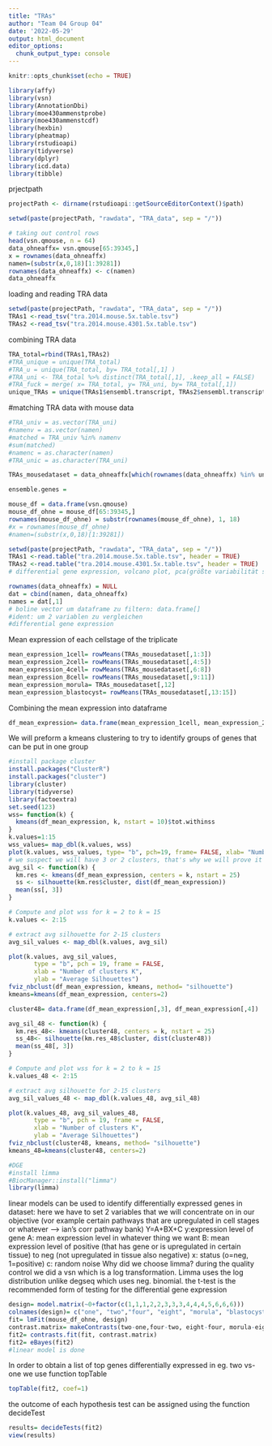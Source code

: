 ```yaml
---
title: "TRAs"
author: "Team 04 Group 04"
date: '2022-05-29'
output: html_document
editor_options: 
  chunk_output_type: console
---
```


```r
knitr::opts_chunk$set(echo = TRUE)
```

```r
library(affy)
library(vsn)
library(AnnotationDbi)
library(moe430ammenstprobe)
library(moe430ammenstcdf)
library(hexbin)
library(pheatmap)
library(rstudioapi)
library(tidyverse)
library(dplyr)
library(icd.data)
library(tibble)
```

prjectpath
```r
projectPath <- dirname(rstudioapi::getSourceEditorContext()$path)
```

```r
setwd(paste(projectPath, "rawdata", "TRA_data", sep = "/"))
```

```r
# taking out control rows
head(vsn.qmouse, n = 64)
data_ohneaffx= vsn.qmouse[65:39345,]
x = rownames(data_ohneaffx)
namen=(substr(x,0,18)[1:39281])
rownames(data_ohneaffx) <- c(namen)
data_ohneaffx
```

loading and reading TRA data
```r
setwd(paste(projectPath, "rawdata", "TRA_data", sep = "/"))
TRAs1 <-read_tsv("tra.2014.mouse.5x.table.tsv")
TRAs2 <-read_tsv("tra.2014.mouse.4301.5x.table.tsv")
```

combining TRA data
```r
TRA_total=rbind(TRAs1,TRAs2)
#TRA_unique = unique(TRA_total)
#TRA_u = unique(TRA_total, by= TRA_total[,1] )
#TRA_uni <- TRA_total %>% distinct(TRA_total[,1], .keep_all = FALSE)
#TRA_fuck = merge( x= TRA_total, y= TRA_uni, by= TRA_total[,1])
unique_TRAs = unique(TRAs1$ensembl.transcript, TRAs2$ensembl.transcript) #Thiens Lösung für unique
```

#matching TRA data with mouse data
```r
#TRA_univ = as.vector(TRA_uni)
#namenv = as.vector(namen)
#matched = TRA_univ %in% namenv
#sum(matched)
#namenc = as.character(namen)
#TRA_unic = as.character(TRA_uni)

TRAs_mousedataset = data_ohneaffx[which(rownames(data_ohneaffx) %in% unique_TRAs),] # gematchte Gene, alle TRAs die es in unserem Datensatz gibt

```


```r
ensemble.genes = 

mouse_df = data.frame(vsn.qmouse)
mouse_df_ohne = mouse_df[65:39345,]
rownames(mouse_df_ohne) = substr(rownames(mouse_df_ohne), 1, 18)
#x = rownames(mouse_df_ohne)
#namen=(substr(x,0,18)[1:39281])

setwd(paste(projectPath, "rawdata", "TRA_data", sep = "/"))
TRAs1 <-read.table("tra.2014.mouse.5x.table.tsv", header = TRUE)
TRAs2 <-read.table("tra.2014.mouse.4301.5x.table.tsv", header = TRUE)
# differential gene expression, volcano plot, pca(größte variabilität sind x), klustering, corr pathway bank (why??) geneontology 


```

```r
rownames(data_ohneaffx) = NULL
dat = cbind(namen, data_ohneaffx)
names = dat[,1]
# boline vector um dataframe zu filtern: data.frame[]
#ident: um 2 variablen zu vergleichen 
#differential gene expression 

```
Mean expression of each cellstage of the triplicate 
````r
mean_expression_1cell= rowMeans(TRAs_mousedataset[,1:3])
mean_expression_2cell= rowMeans(TRAs_mousedataset[,4:5])
mean_expression_4cell= rowMeans(TRAs_mousedataset[,6:8])
mean_expression_8cell= rowMeans(TRAs_mousedataset[,9:11])
mean_expression_morula= TRAs_mousedataset[,12]
mean_expression_blastocyst= rowMeans(TRAs_mousedataset[,13:15])
`````
Combining the mean expression into dataframe 
````r
df_mean_expression= data.frame(mean_expression_1cell, mean_expression_2cell, mean_expression_4cell, mean_expression_8cell, mean_expression_morula, mean_expression_blastocyst)
`````
We will preform a kmeans clustering to try to identify groups of genes that can be put in one group 
````r
#install package cluster 
install.packages("ClusterR")
install.packages("cluster")
library(cluster)
library(tidyverse)
library(factoextra)
set.seed(123)
wss= function(k) {
  kmeans(df_mean_expression, k, nstart = 10)$tot.withinss
}
k.values=1:15
wss_values= map_dbl(k.values, wss)
plot(k.values, wss_values, type= "b", pch=19, frame= FALSE, xlab= "Number of Clusters k", ylab= "total within- clusters sum of squares")
# we suspect we will have 3 or 2 clusters, that's why we will prove it with the silhouete methode 
avg_sil <- function(k) {
  km.res <- kmeans(df_mean_expression, centers = k, nstart = 25)
  ss <- silhouette(km.res$cluster, dist(df_mean_expression))
  mean(ss[, 3])
}

# Compute and plot wss for k = 2 to k = 15
k.values <- 2:15

# extract avg silhouette for 2-15 clusters
avg_sil_values <- map_dbl(k.values, avg_sil)

plot(k.values, avg_sil_values,
       type = "b", pch = 19, frame = FALSE, 
       xlab = "Number of clusters K",
       ylab = "Average Silhouettes")
fviz_nbclust(df_mean_expression, kmeans, method= "silhouette")
kmeans=kmeans(df_mean_expression, centers=2)

`````

````r
cluster48= data.frame(df_mean_expression[,3], df_mean_expression[,4])

avg_sil_48 <- function(k) {
  km.res_48<- kmeans(cluster48, centers = k, nstart = 25)
  ss_48<- silhouette(km.res_48$cluster, dist(cluster48))
  mean(ss_48[, 3])
}

# Compute and plot wss for k = 2 to k = 15
k.values_48 <- 2:15

# extract avg silhouette for 2-15 clusters
avg_sil_values_48 <- map_dbl(k.values_48, avg_sil_48)

plot(k.values_48, avg_sil_values_48,
       type = "b", pch = 19, frame = FALSE, 
       xlab = "Number of clusters K",
       ylab = "Average Silhouettes")
fviz_nbclust(cluster48, kmeans, method= "silhouette")
kmeans_48=kmeans(cluster48, centers=2)
````

````r
#DGE
#install limma
#BiocManager::install("limma")
library(limma)
`````
linear models can be used to identify differentially expressed genes in dataset: here we have to set 2 variables that we will concentrate on in our objective (vor example certain pathways that are upregulated in cell stages or whatever --> ian's corr pathway bank)
Y=A+BX+C
y:expression level of gene 
A: mean expression level in whatever thing we want
B: mean expression level of positive (that has gene or is upregulated in certain tissue) to neg (not upregulated in tissue also negative)
x: status (o=neg, 1=positive)
c: random noise
Why did we choose limma? during the quality control we did a vsn which is a log transformation. Limma uses the log distribution unlike degseq which uses neg. binomial. the t-test is the recommended form of testing for the differential gene expression
`````r
design= model.matrix(~0+factor(c(1,1,1,2,2,3,3,3,4,4,4,5,6,6,6)))
colnames(design)= c("one", "two","four", "eight", "morula", "blastocyst")
fit= lmFit(mouse_df_ohne, design)
contrast.matrix= makeContrasts(two-one,four-two, eight-four, morula-eight, blastocyst-morula,levels = design)
fit2= contrasts.fit(fit, contrast.matrix)
fit2= eBayes(fit2)
#linear model is done
`````
In order to obtain a list of top genes differentially expressed in eg. two vs-one we use function topTable
```r
topTable(fit2, coef=1)
````
the outcome of each hypothesis test can be assigned using the function decideTest
````r
results= decideTests(fit2)
view(results)
````

